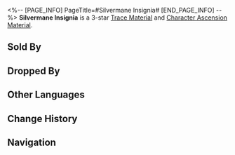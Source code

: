 <%-- [PAGE_INFO]
PageTitle=#Silvermane Insignia#
[END_PAGE_INFO] --%>
{{Item Infobox
|title       = Silvermane Insignia
|id          = 112002
|image       = Item Silvermane Insignia.png
|type        = 
|invCategory = Upgrade Materials
|rarity      = 3
|effect      = Military rank insignia worn by captains of the Silvermane Guard. Normal material used for enhancement.
|description = Maybe it's a proof of heroics that you can brag about to your family. Maybe it's a lucky charm that protects you from a bullet.
|source1     = Everwinter Shadewalker and Incineration Shadewalker at Equilibrium Level 2 or higher
|source2     = Silvermane Guards and vagrants at Equilibrium Level 2 or higher
|source3     = [[Omni-Synthesizer]] &mdash; Material Synthesis
|source4     = Simulated Universe enemies
|source5     = [[Omni-Synthesizer]] &mdash; Material Exchange
}}
{{Description|1=''"Times have changed."''}}
'''Silvermane Insignia''' is a 3-star [[Trace Material]] and [[Character Ascension Material]].

==Sold By==
{{Shop Availability}}

==Dropped By==
{{Dropped By}}

==Other Languages==
{{Other Languages
|en   = Silvermane Insignia
|zhs  = 铁卫军徽
|zht  = 鐵衛軍徽
|ja   = シルバーメインの記章
|ko   = 철위대 표식
|es   = Insignia del guardia
|fr   = Insigne de la crinière d'argent
|ru   = Знак отличия Среброгривых Стражей
|th   = Silvermane Insignia
|vi   = Quân Hiệu Thiết Vệ
|de   = Insignien der Silbermähnen-Wache
|id   = Silvermane Guard Insignia
|pt   = Insígnia Crinalva
}}

==Change History==
{{Change History|2.0}}

==Navigation==
{{Upgrade Material Navbox}}
